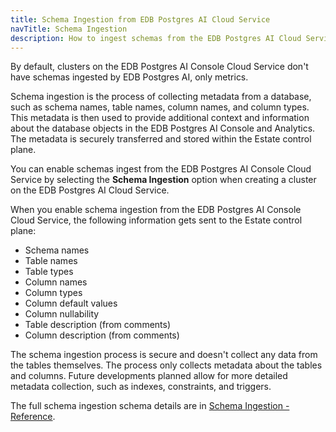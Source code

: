 ```yaml
---
title: Schema Ingestion from EDB Postgres AI Cloud Service
navTitle: Schema Ingestion
description: How to ingest schemas from the EDB Postgres AI Cloud Service.
---
```


By default, clusters on the EDB Postgres AI Console Cloud Service don't have schemas ingested by EDB Postgres AI, only metrics.

Schema ingestion is the process of collecting metadata from a database, such as schema names, table names, column names, and column types. This metadata is then used to provide additional context and information about the database objects in the EDB Postgres AI Console and Analytics. The metadata is securely transferred and stored within the Estate control plane. 

You can enable schemas ingest from the EDB Postgres AI Console Cloud Service by selecting the **Schema Ingestion** option when creating a cluster on the EDB Postgres AI Cloud Service.

When you enable schema ingestion from the EDB Postgres AI Console Cloud Service, the following information gets sent to the Estate control plane:

* Schema names
* Table names
* Table types
* Column names
* Column types
* Column default values
* Column nullability
* Table description (from comments)
* Column description (from comments)

The schema ingestion process is secure and doesn't collect any data from the tables themselves. The process only collects metadata about the tables and columns. Future developments planned allow for more detailed metadata collection, such as indexes, constraints, and triggers.

The full schema ingestion schema details are in [Schema Ingestion - Reference](../reference/schema_ingestion).

